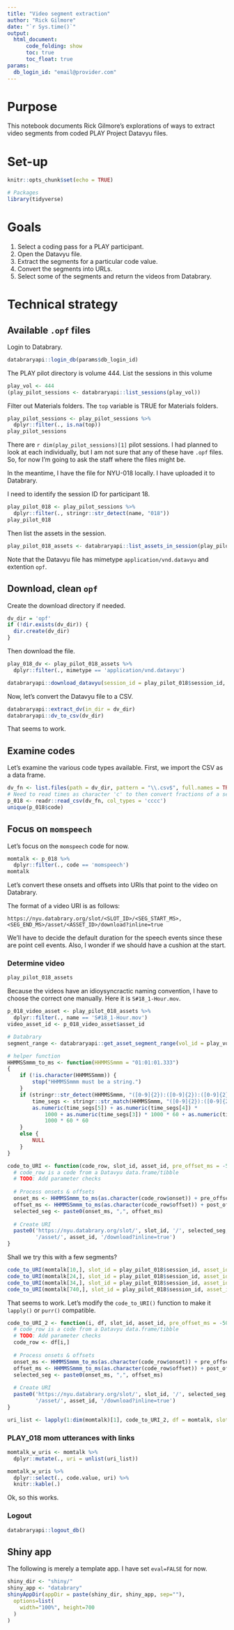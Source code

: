 ```yaml
---
title: "Video segment extraction"
author: "Rick Gilmore"
date: "`r Sys.time()`"
output: 
  html_document:
      code_folding: show
      toc: true
      toc_float: true
params:
  db_login_id: "email@provider.com"
---
```


# Purpose

This notebook documents Rick Gilmore's explorations of ways to extract video segments from coded PLAY Project Datavyu files.

# Set-up

```r
knitr::opts_chunk$set(echo = TRUE)

# Packages
library(tidyverse)
```

# Goals

1. Select a coding pass for a PLAY participant.
1. Open the Datavyu file.
1. Extract the segments for a particular code value.
1. Convert the segments into URLs.
1. Select some of the segments and return the videos from Databrary.

# Technical strategy

## Available `.opf` files

Login to Databrary.

```r
databraryapi::login_db(params$db_login_id)
```

The PLAY pilot directory is volume 444. 
List the sessions in this volume

```r
play_vol <- 444
(play_pilot_sessions <- databraryapi::list_sessions(play_vol))
```

Filter out Materials folders.
The `top` variable is TRUE for Materials folders.

```r
play_pilot_sessions <- play_pilot_sessions %>%
  dplyr::filter(., is.na(top))
play_pilot_sessions
```

There are `r dim(play_pilot_sessions)[1]` pilot sessions.
I had planned to look at each individually, but I am not sure that any of these have `.opf` files.
So, for now I'm going to ask the staff where the files might be.

In the meantime, I have the file for NYU-018 locally.
I have uploaded it to Databrary.

I need to identify the session ID for participant 18.

```r
play_pilot_018 <- play_pilot_sessions %>%
  dplyr::filter(., stringr::str_detect(name, "018"))
play_pilot_018
```

Then list the assets in the session.

```r
play_pilot_018_assets <- databraryapi::list_assets_in_session(play_pilot_018$session_id)
```

Note that the Datavyu file has mimetype `application/vnd.datavyu` and extention `opf`.

## Download, clean `opf`

Create the download directory if needed.

```r
dv_dir = 'opf'
if (!dir.exists(dv_dir)) {
  dir.create(dv_dir)
}
```

Then download the file.

```r
play_018_dv <- play_pilot_018_assets %>%
  dplyr::filter(., mimetype == 'application/vnd.datavyu')
```


```r
databraryapi::download_datavyu(session_id = play_pilot_018$session_id, asset_id = play_018_dv$asset_id, out_dir = dv_dir)
```

Now, let's convert the Datavyu file to a CSV.

```r
databraryapi::extract_dv(in_dir = dv_dir)
databraryapi::dv_to_csv(dv_dir)
```

That seems to work.

## Examine codes

Let's examine the various code types available.
First, we import the CSV as a data frame.

```r
dv_fn <- list.files(path = dv_dir, pattern = "\\.csv$", full.names = TRUE)
# Need to read times as character 'c' to then convert fractions of a second properly.
p_018 <- readr::read_csv(dv_fn, col_types = 'cccc')  
unique(p_018$code)
```

## Focus on `momspeech`

Let's focus on the `momspeech` code for now.

```r
momtalk <- p_018 %>%
  dplyr::filter(., code == 'momspeech')
momtalk
```

Let's convert these onsets and offsets into URIs that point to the video on Databrary.

The format of a video URI is as follows:

`https://nyu.databrary.org/slot/<SLOT_ID>/<SEG_START_MS>,<SEG_END_MS>/asset/<ASSET_ID>/download?inline=true`

We'll have to decide the default duration for the speech events since these are point cell events.
Also, I wonder if we should have a cushion at the start.

### Determine video

```r
play_pilot_018_assets
```

Because the videos have an idioysyncractic naming convention, I have to choose the correct one manually.
Here it is `S#18_1-Hour.mov`.

```r
p_018_video_asset <- play_pilot_018_assets %>%
  dplyr::filter(., name == 'S#18_1-Hour.mov')
video_asset_id <- p_018_video_asset$asset_id
```


```r
# Databrary 
segment_range <- databraryapi::get_asset_segment_range(vol_id = play_vol, session_id = play_pilot_018$session_id, asset_id = play_018_dv$asset_id)

# helper function
HHMMSSmmm_to_ms <- function(HHMMSSmmm = "01:01:01.333") 
{
    if (!is.character(HHMMSSmmm)) {
        stop("HHMMSSmmm must be a string.")
    }
    if (stringr::str_detect(HHMMSSmmm, "([0-9]{2}):([0-9]{2}):([0-9]{2})\\.([0-9]{3})")) {
        time_segs <- stringr::str_match(HHMMSSmmm, "([0-9]{2}):([0-9]{2}):([0-9]{2})\\.([0-9]{3})")
        as.numeric(time_segs[5]) + as.numeric(time_segs[4]) * 
            1000 + as.numeric(time_segs[3]) * 1000 * 60 + as.numeric(time_segs[2]) * 
            1000 * 60 * 60
    }
    else {
        NULL
    }
}

code_to_URI <- function(code_row, slot_id, asset_id, pre_offset_ms = -500, post_offset_ms = 1500) {
  # code_row is a code from a Datavyu data.frame/tibble
  # TODO: Add parameter checks
  
  # Process onsets & offsets
  onset_ms <- HHMMSSmmm_to_ms(as.character(code_row$onset)) + pre_offset_ms
  offset_ms <- HHMMSSmmm_to_ms(as.character(code_row$offset)) + post_offset_ms
  selected_seg <- paste0(onset_ms, ",", offset_ms)
  
  # Create URI
  paste0('https://nyu.databrary.org/slot/', slot_id, '/', selected_seg, 
         '/asset/', asset_id, '/download?inline=true')
}
```

Shall we try this with a few segments?

```r
code_to_URI(momtalk[10,], slot_id = play_pilot_018$session_id, asset_id = video_asset_id)
code_to_URI(momtalk[24,], slot_id = play_pilot_018$session_id, asset_id = video_asset_id)
code_to_URI(momtalk[34,], slot_id = play_pilot_018$session_id, asset_id = video_asset_id)
code_to_URI(momtalk[740,], slot_id = play_pilot_018$session_id, asset_id = video_asset_id)
```

That seems to work.
Let's modify the `code_to_URI()` function to make it `lapply()` or `purr()` compatible.

```r
code_to_URI_2 <- function(i, df, slot_id, asset_id, pre_offset_ms = -500, post_offset_ms = 1500) {
  # code_row is a code from a Datavyu data.frame/tibble
  # TODO: Add parameter checks
  code_row <- df[i,]
  
  # Process onsets & offsets
  onset_ms <- HHMMSSmmm_to_ms(as.character(code_row$onset)) + pre_offset_ms
  offset_ms <- HHMMSSmmm_to_ms(as.character(code_row$offset)) + post_offset_ms
  selected_seg <- paste0(onset_ms, ",", offset_ms)
  
  # Create URI
  paste0('https://nyu.databrary.org/slot/', slot_id, '/', selected_seg, 
         '/asset/', asset_id, '/download?inline=true')
}
```

```r
uri_list <- lapply(1:dim(momtalk)[1], code_to_URI_2, df = momtalk, slot_id = play_pilot_018$session_id, asset_id = video_asset_id)
```

### PLAY_018 mom utterances with links

```r
momtalk_w_uris <- momtalk %>%
  dplyr::mutate(., uri = unlist(uri_list))

momtalk_w_uris %>%
  dplyr::select(., code.value, uri) %>%
  knitr::kable(.)
```

Ok, so this works.

### Logout

```r
databraryapi::logout_db()
```

## Shiny app

The following is merely a template app.
I have set `eval=FALSE` for now.

```r
shiny_dir <- "shiny/"
shiny_app <- "databrary"
shinyAppDir(appDir = paste(shiny_dir, shiny_app, sep=""),
  options=list(
    width="100%", height=700
  )
)
```

